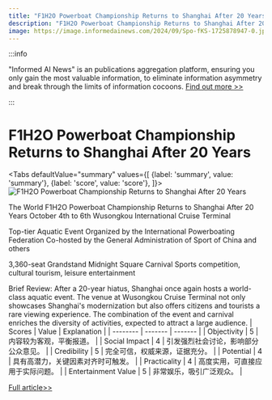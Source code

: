 ```yaml
---
title: "F1H2O Powerboat Championship Returns to Shanghai After 20 Years"
description: "F1H2O Powerboat Championship Returns to Shanghai After 20 Years"
image: https://image.informedainews.com/2024/09/Spo-fKS-1725878947-0.jpg
---
```



:::info

"Informed AI News" is an publications aggregation platform, ensuring you only gain the most valuable information, to eliminate information asymmetry and break through the limits of information cocoons.  [Find out more >>](/)

:::

# F1H2O Powerboat Championship Returns to Shanghai After 20 Years


<Tabs
	defaultValue="summary"
	values={[
	{label: 'summary', value: 'summary'},
	{label: 'score', value: 'score'},
]}>
<TabItem value="summary">
<img
  src="https://image.informedainews.com/2024/09/Spo-fKS-1725878947-0.jpg"
  alt="F1H2O Powerboat Championship Returns to Shanghai After 20 Years"
/>



The World F1H2O Powerboat Championship Returns to Shanghai After 20 Years
October 4th to 6th
Wusongkou International Cruise Terminal

Top-tier Aquatic Event
Organized by the International Powerboating Federation
Co-hosted by the General Administration of Sport of China and others

3,360-seat Grandstand
Midnight Square Carnival
Sports competition, cultural tourism, leisure entertainment

Brief Review:
After a 20-year hiatus, Shanghai once again hosts a world-class aquatic event. The venue at Wusongkou Cruise Terminal not only showcases Shanghai's modernization but also offers citizens and tourists a rare viewing experience. The combination of the event and carnival enriches the diversity of activities, expected to attract a large audience.
</TabItem>
<TabItem value="score">
	| Scores     | Value   | Explanation |
	| -------- | ------- | ------- |
	| Objectivity  | 5    | 内容较为客观，平衡报道。    |
	| Social Impact | 4     | 引发强烈社会讨论，影响部分公众意见。    |
	| Credibility    | 5    | 完全可信，权威来源，证据充分。    |
	| Potential    | 4    | 具有高潜力，关键因素对齐时可触发。    |
	| Practicality    | 4    | 高度实用，可直接应用于实际问题。    |
	| Entertainment Value    | 5    | 非常娱乐，吸引广泛观众。    |
</TabItem>
</Tabs>

[Full article>>](https://www.thepaper.cn/newsDetail_forward_28677665)
